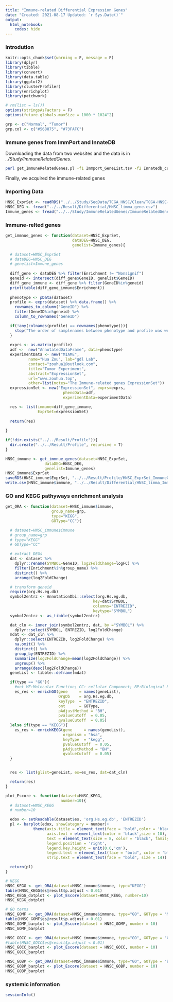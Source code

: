 ```yaml
---
title: "Immune-related Differential Expression Genes"
date: "Created: 2021-08-17 Updated: `r Sys.Date()`"
output: 
  html_notebook:
    codes: hide
---
```


### Introdution
```r
knitr::opts_chunk$set(warning = F, message = F)
library(dplyr)
library(tibble)
library(convert)
library(data.table)
library(ggplot2)
library(clusterProfiler)
library(enrichplot)
library(patchwork)

# rm(list = ls())
options(stringsAsFactors = F)
options(future.globals.maxSize = 1000 * 1024^2)

grp <- c("Normal", "Tumor")
grp.col <- c("#568875", "#73FAFC")
```


### Immune genes from ImmPort and InnateDB

Downloading the data from two websites and the data is in *../Study/ImmuneRelatedGenes*.

```bash
perl get_ImmuneRelatedGenes.pl -f1 Immport_GeneList.tsv -f2 Innatedb_curated_genes.tsv -f3 gene_mouse2human.tsv -o ImmuneRelatedGenes.tsv
```

Finally, we acquired the immune-related genes

### Importing Data 
```r
HNSC_ExprSet <- readRDS("../../Study/SeqData/TCGA_HNSC/Clean/TCGA-HNSC-post_mRNA_ExprSet.RDS")
HNSC_DEG <- fread("../../Result/Differential/HNSC_limma_gene.csv")
Immune_genes <- fread("../../Study/ImmuneRelatedGenes/ImmuneRelatedGenes.tsv")
```


### Immune-relted genes
```r
get_immnue_genes <- function(dataset=HNSC_ExprSet,
                             dataDEG=HNSC_DEG,
                             genelist=Immune_genes){

  # dataset=HNSC_ExprSet
  # dataDEG=HNSC_DEG
  # genelist=Immune_genes  
  
  diff_gene <- dataDEG %>% filter(Enrichment != "Nonsignif")
  geneid <- intersect(diff_gene$GeneID, genelist$GeneID)
  diff_gene_immune <- diff_gene %>% filter(GeneID%in%geneid)
  print(table(diff_gene_immune$Enrichment))
  
  phenotype <- pData(dataset)
  profile <- exprs(dataset) %>% data.frame() %>%
    rownames_to_column("GeneID") %>%
    filter(GeneID%in%geneid) %>%
    column_to_rownames("GeneID")

  if(!any(colnames(profile) == rownames(phenotype))){
    stop("The order of samplenames between phenotype and profile was wrong")
  }
  
  exprs <- as.matrix(profile)
  adf <-  new("AnnotatedDataFrame", data=phenotype)
  experimentData <- new("MIAME",
          name="Hua Zou", lab="gdl Lab",
          contact="zouhua1@outlook.com",
          title="Tumor Experiment",
          abstract="ExpressionSet",
          url="www.zouhua.top",
          other=list(notes="The Immune-related genes ExpressionSet"))
  expressionSet <- new("ExpressionSet", exprs=exprs,
                         phenoData=adf,
                         experimentData=experimentData)

  res <- list(immune=diff_gene_immune,
              ExprSet=expressionSet)
  
  return(res)  
  
}

if(!dir.exists("../../Result/Profile")){
  dir.create("../../Result/Profile", recursive = T)
}

HNSC_immune <- get_immnue_genes(dataset=HNSC_ExprSet,
                 dataDEG=HNSC_DEG,
                 genelist=Immune_genes)
HNSC_immune$ExprSet
saveRDS(HNSC_immune$ExprSet, "../../Result/Profile/HNSC_ExprSet_ImmuneGene.RDS", compress = TRUE)
write.csv(HNSC_immune$immune, "../../Result/Differential/HNSC_limma_ImmuneGene.csv", row.names = F)
```


### GO and KEGG pathyways enrichment analysis
```r
get_ORA <- function(dataset=HNSC_immune$immune,
                    group_name=grp,
                    type="KEGG",
                    GOType="CC"){

  # dataset=HNSC_immune$immune
  # group_name=grp
  # type="KEGG"
  # GOType="CC"

  # extract DEGs
  dat <- dataset %>%
    dplyr::rename(SYMBOL=GeneID, log2FoldChange=logFC) %>%
    filter(Enrichment%in%group_name) %>%
    distinct() %>%
    arrange(log2FoldChange)

  # transform geneid
  require(org.Hs.eg.db)
  symbol2entrz <- AnnotationDbi::select(org.Hs.eg.db,
                                      key=dat$SYMBOL,
                                      columns="ENTREZID",
                                      keytype="SYMBOL")
  symbol2entrz <- as_tibble(symbol2entrz)

  dat_cln <- inner_join(symbol2entrz, dat, by ="SYMBOL") %>%
    dplyr::select(SYMBOL, ENTREZID, log2FoldChange)
  mdat <- dat_cln %>%
    dplyr::select(ENTREZID, log2FoldChange) %>%
    na.omit() %>%
    distinct() %>%
    group_by(ENTREZID) %>%
    summarize(log2FoldChange=mean(log2FoldChange)) %>%
    ungroup() %>%
    arrange(desc(log2FoldChange))
  geneList <- tibble::deframe(mdat)

  if(type == "GO"){
    #ont MF:Molecular Function; CC: cellular Component; BP:Biological Process.
    es_res <- enrichGO(gene     = names(geneList),
                       OrgDb    = org.Hs.eg.db,
                       keyType  = "ENTREZID",
                       ont      = GOType,
                       pAdjustMethod = "BH",
                       pvalueCutoff  = 0.05,
                       qvalueCutoff  = 0.05)
  }else if(type == "KEGG"){
    es_res <- enrichKEGG(gene     = names(geneList),
                         organism = "hsa",
                         keyType  = "kegg",
                         pvalueCutoff  = 0.05,
                         pAdjustMethod = "BH",
                         qvalueCutoff  = 0.05)
  }


  res <- list(glist=geneList, es=es_res, dat=dat_cln)

  return(res)
}

plot_Escore <- function(dataset=HNSC_KEGG,
                        number=10){
  # dataset=HNSC_KEGG
  # number=10

  edox <- setReadable(dataset$es, 'org.Hs.eg.db', 'ENTREZID')
  pl <- barplot(edox, showCategory = number)+
            theme(axis.title = element_text(face = 'bold',color = 'black',size = 14),
                  axis.text = element_text(color = 'black',size = 10),
                  text = element_text(size = 8, color = "black", family="serif"),
                  legend.position = 'right',
                  legend.key.height = unit(0.6,'cm'),
                  legend.text = element_text(face = "bold", color = 'black',size = 10),
                  strip.text = element_text(face = "bold", size = 14))

  return(pl)
}

# KEGG 
HNSC_KEGG <- get_ORA(dataset=HNSC_immune$immune, type="KEGG")
table(HNSC_KEGG$es@result$p.adjust < 0.01)
HNSC_KEGG_dotplot <- plot_Escore(dataset=HNSC_KEGG, number=10)
HNSC_KEGG_dotplot

# GO terms
HNSC_GOMF <- get_ORA(dataset=HNSC_immune$immune, type="GO", GOType = "MF")
table(HNSC_GOMF$es@result$p.adjust < 0.01)
HNSC_GOMF_barplot <- plot_Escore(dataset = HNSC_GOMF, number = 10)
HNSC_GOMF_barplot

HNSC_GOCC <- get_ORA(dataset=HNSC_immune$immune, type="GO", GOType = "CC")
#table(HNSC_GOCC$es@result$p.adjust < 0.01)
HNSC_GOCC_barplot <- plot_Escore(dataset = HNSC_GOCC, number = 10)
HNSC_GOCC_barplot

HNSC_GOBP <- get_ORA(dataset=HNSC_immune$immune, type="GO", GOType = "BP")
HNSC_GOBP_barplot <- plot_Escore(dataset = HNSC_GOBP, number = 10)
HNSC_GOBP_barplot
```


### systemic information
```r
sessionInfo()
```
